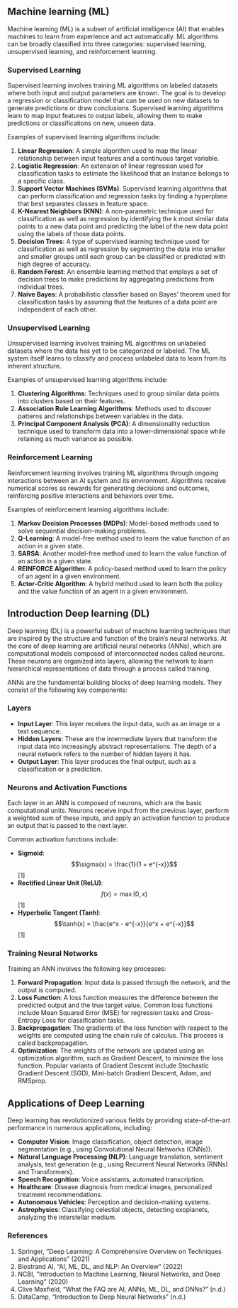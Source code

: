 ## Machine learning (ML)

Machine learning (ML) is a subset of artificial intelligence (AI) that enables machines to learn from experience and act automatically. ML algorithms can be broadly classified into three categories: supervised learning, unsupervised learning, and reinforcement learning.

### Supervised Learning

Supervised learning involves training ML algorithms on labeled datasets where both input and output parameters are known. The goal is to develop a regression or classification model that can be used on new datasets to generate predictions or draw conclusions. Supervised learning algorithms learn to map input features to output labels, allowing them to make predictions or classifications on new, unseen data.

Examples of supervised learning algorithms include:

1. **Linear Regression**: A simple algorithm used to map the linear relationship between input features and a continuous target variable.
2. **Logistic Regression**: An extension of linear regression used for classification tasks to estimate the likelihood that an instance belongs to a specific class.
3. **Support Vector Machines (SVMs)**: Supervised learning algorithms that can perform classification and regression tasks by finding a hyperplane that best separates classes in feature space.
4. **K-Nearest Neighbors (KNN)**: A non-parametric technique used for classification as well as regression by identifying the k most similar data points to a new data point and predicting the label of the new data point using the labels of those data points.
5. **Decision Trees**: A type of supervised learning technique used for classification as well as regression by segmenting the data into smaller and smaller groups until each group can be classified or predicted with high degree of accuracy.
6. **Random Forest**: An ensemble learning method that employs a set of decision trees to make predictions by aggregating predictions from individual trees.
7. **Naive Bayes**: A probabilistic classifier based on Bayes’ theorem used for classification tasks by assuming that the features of a data point are independent of each other.

### Unsupervised Learning

Unsupervised learning involves training ML algorithms on unlabeled datasets where the data has yet to be categorized or labeled. The ML system itself learns to classify and process unlabeled data to learn from its inherent structure.

Examples of unsupervised learning algorithms include:

1. **Clustering Algorithms**: Techniques used to group similar data points into clusters based on their features.
2. **Association Rule Learning Algorithms**: Methods used to discover patterns and relationships between variables in the data.
3. **Principal Component Analysis (PCA)**: A dimensionality reduction technique used to transform data into a lower-dimensional space while retaining as much variance as possible.

### Reinforcement Learning

Reinforcement learning involves training ML algorithms through ongoing interactions between an AI system and its environment. Algorithms receive numerical scores as rewards for generating decisions and outcomes, reinforcing positive interactions and behaviors over time.

Examples of reinforcement learning algorithms include:

1. **Markov Decision Processes (MDPs)**: Model-based methods used to solve sequential decision-making problems.
2. **Q-Learning**: A model-free method used to learn the value function of an action in a given state.
3. **SARSA**: Another model-free method used to learn the value function of an action in a given state.
4. **REINFORCE Algorithm**: A policy-based method used to learn the policy of an agent in a given environment.
5. **Actor-Critic Algorithm**: A hybrid method used to learn both the policy and the value function of an agent in a given environment.


## Introduction Deep learning (DL) 

Deep learning (DL) is a powerful subset of machine learning techniques that are inspired by the structure and function of the brain's neural networks. At the core of deep learning are artificial neural networks (ANNs), which are computational models composed of interconnected nodes called neurons. These neurons are organized into layers, allowing the network to learn hierarchical representations of data through a process called training.

ANNs are the fundamental building blocks of deep learning models. They consist of the following key components:

### Layers

- **Input Layer**: This layer receives the input data, such as an image or a text sequence.
- **Hidden Layers**: These are the intermediate layers that transform the input data into increasingly abstract representations. The depth of a neural network refers to the number of hidden layers it has.
- **Output Layer**: This layer produces the final output, such as a classification or a prediction.

### Neurons and Activation Functions

Each layer in an ANN is composed of neurons, which are the basic computational units. Neurons receive input from the previous layer, perform a weighted sum of these inputs, and apply an activation function to produce an output that is passed to the next layer.

Common activation functions include:

- **Sigmoid**: $$\sigma(x) = \frac{1}{1 + e^{-x}}$$ [1]
- **Rectified Linear Unit (ReLU)**: $$f(x) = \max(0, x)$$ [1]
- **Hyperbolic Tangent (Tanh)**: $$\tanh(x) = \frac{e^x - e^{-x}}{e^x + e^{-x}}$$ [1]

### Training Neural Networks

Training an ANN involves the following key processes:

1. **Forward Propagation**: Input data is passed through the network, and the output is computed.
2. **Loss Function**: A loss function measures the difference between the predicted output and the true target value. Common loss functions include Mean Squared Error (MSE) for regression tasks and Cross-Entropy Loss for classification tasks.
3. **Backpropagation**: The gradients of the loss function with respect to the weights are computed using the chain rule of calculus. This process is called backpropagation.
4. **Optimization**: The weights of the network are updated using an optimization algorithm, such as Gradient Descent, to minimize the loss function. Popular variants of Gradient Descent include Stochastic Gradient Descent (SGD), Mini-batch Gradient Descent, Adam, and RMSprop.

## Applications of Deep Learning

Deep learning has revolutionized various fields by providing state-of-the-art performance in numerous applications, including:

- **Computer Vision**: Image classification, object detection, image segmentation (e.g., using Convolutional Neural Networks (CNNs)).
- **Natural Language Processing (NLP)**: Language translation, sentiment analysis, text generation (e.g., using Recurrent Neural Networks (RNNs) and Transformers).
- **Speech Recognition**: Voice assistants, automated transcription.
- **Healthcare**: Disease diagnosis from medical images, personalized treatment recommendations.
- **Autonomous Vehicles**: Perception and decision-making systems.
- **Astrophysics**: Classifying celestial objects, detecting exoplanets, analyzing the interstellar medium.


### References

1. Springer, "Deep Learning: A Comprehensive Overview on Techniques and Applications" (2021)
2. Biostrand AI, "AI, ML, DL, and NLP: An Overview" (2022)
3. NCBI, "Introduction to Machine Learning, Neural Networks, and Deep Learning" (2020)
4. Clive Maxfield, "What the FAQ are AI, ANNs, ML, DL, and DNNs?" (n.d.)
5. DataCamp, "Introduction to Deep Neural Networks" (n.d.)

